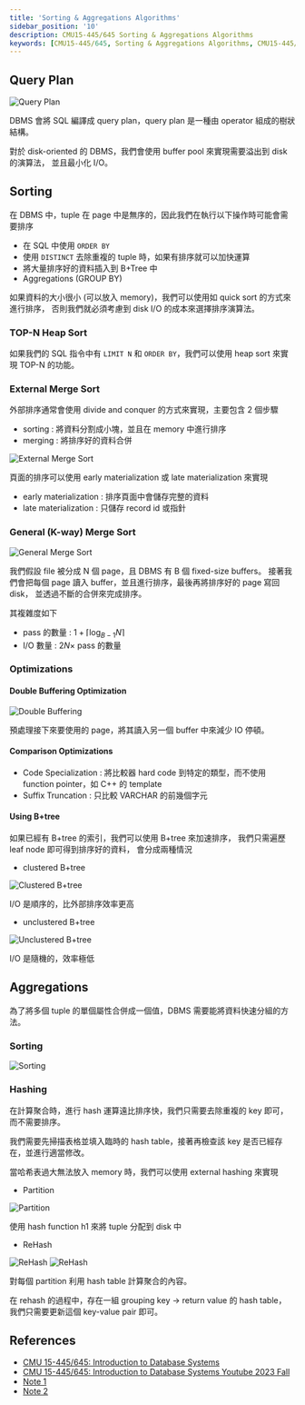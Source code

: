 ```yaml
---
title: 'Sorting & Aggregations Algorithms'
sidebar_position: '10'
description: CMU15-445/645 Sorting & Aggregations Algorithms
keywords: [CMU15-445/645, Sorting & Aggregations Algorithms, CMU15-445/645 筆記]
---
```


<head>
  <title>CMU 15-445/645 筆記 Sorting & Aggregations Algorithms</title>
</head>

## Query Plan

![Query Plan](/img/cmu15-445/c10/image.png)

DBMS 會將 SQL 編譯成 query plan，query plan 是一種由 operator 組成的樹狀結構。

對於 disk-oriented 的 DBMS，我們會使用 buffer pool 來實現需要溢出到 disk 的演算法，
並且最小化 I/O。

## Sorting

在 DBMS 中，tuple 在 page 中是無序的，因此我們在執行以下操作時可能會需要排序

- 在 SQL 中使用 `ORDER BY`
- 使用 `DISTINCT` 去除重複的 tuple 時，如果有排序就可以加快運算
- 將大量排序好的資料插入到 B+Tree 中
- Aggregations (GROUP BY)

如果資料的大小很小 (可以放入 memory)，我們可以使用如 quick sort 的方式來進行排序，
否則我們就必須考慮到 disk I/O 的成本來選擇排序演算法。

### TOP-N Heap Sort

如果我們的 SQL 指令中有 `LIMIT N` 和 `ORDER BY`，我們可以使用 heap sort 來實現 TOP-N 的功能。

### External Merge Sort

外部排序通常會使用 divide and conquer 的方式來實現，主要包含 2 個步驟

- sorting : 將資料分割成小塊，並且在 memory 中進行排序
- merging : 將排序好的資料合併

![External Merge Sort](/img/cmu15-445/c10/image-1.png)

頁面的排序可以使用 early materialization 或 late materialization 來實現

- early materialization : 排序頁面中會儲存完整的資料
- late materialization : 只儲存 record id 或指針

### General (K-way) Merge Sort

![General Merge Sort](/img/cmu15-445/c10/image-2.png)

我們假設 file 被分成 N 個 page，且 DBMS 有 B 個 fixed-size buffers。
接著我們會把每個 page 讀入 buffer，並且進行排序，最後再將排序好的 page 寫回 disk，
並透過不斷的合併來完成排序。

其複雜度如下

- pass 的數量 : $1 + \lceil \log_{B-1} N \rceil$
- I/O 數量 : $2N \times$ pass 的數量

### Optimizations

#### Double Buffering Optimization

![Double Buffering](/img/cmu15-445/c10/image-3.png)

預處理接下來要使用的 page，將其讀入另一個 buffer 中來減少 IO 停頓。

#### Comparison Optimizations

- Code Specialization : 將比較器 hard code 到特定的類型，而不使用 function pointer，如 C++ 的 template
- Suffix Truncation : 只比較 VARCHAR 的前幾個字元

#### Using B+tree

如果已經有 B+tree 的索引，我們可以使用 B+tree 來加速排序，
我們只需遍歷 leaf node 即可得到排序好的資料，
會分成兩種情況

- clustered B+tree

![Clustered B+tree](/img/cmu15-445/c10/image-4.png)

I/O 是順序的，比外部排序效率更高

- unclustered B+tree

![Unclustered B+tree](/img/cmu15-445/c10/image-5.png)

I/O 是隨機的，效率極低

## Aggregations

為了將多個 tuple 的單個屬性合併成一個值，DBMS 需要能將資料快速分組的方法。

### Sorting

![Sorting](/img/cmu15-445/c10/image-6.png)

### Hashing

在計算聚合時，進行 hash 運算遠比排序快，我們只需要去除重複的 key 即可，而不需要排序。

我們需要先掃描表格並填入臨時的 hash table，接著再檢查該 key 是否已經存在，並進行適當修改。

當哈希表過大無法放入 memory 時，我們可以使用 external hashing 來實現

- Partition

![Partition](/img/cmu15-445/c10/image-7.png)

使用 hash function h1 來將 tuple 分配到 disk 中

- ReHash

![ReHash](/img/cmu15-445/c10/image-8.png)
![ReHash](/img/cmu15-445/c10/image-9.png)

對每個 partition 利用 hash table 計算聚合的內容。

在 rehash 的過程中，存在一組 grouping key -> return value 的 hash table，
我們只需要更新這個 key-value pair 即可。

## References

- [CMU 15-445/645: Introduction to Database Systems](https://15445.courses.cs.cmu.edu/fall2023/)
- [CMU 15-445/645: Introduction to Database Systems Youtube 2023 Fall](https://www.youtube.com/watch?v=DOu7SVUbuuM&list=PLSE8ODhjZXjbj8BMuIrRcacnQh20hmY9g&index=11)
- [Note 1](https://zhenghe.gitbook.io/open-courses/cmu-15-445-645-database-systems/query-processing)
- [Note 2](https://zhenghe.gitbook.io/open-courses/cmu-15-445-645-database-systems/sorting-and-aggregations)
